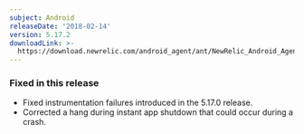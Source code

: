 ```yaml
---
subject: Android
releaseDate: '2018-02-14'
version: 5.17.2
downloadLink: >-
  https://download.newrelic.com/android_agent/ant/NewRelic_Android_Agent_5.17.2.zip
---
```


### Fixed in this release

* Fixed instrumentation failures introduced in the 5.17.0 release.
* Corrected a hang during instant app shutdown that could occur during a crash.
